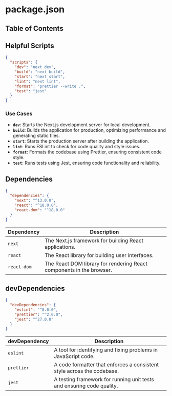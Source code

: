 
# package.json

## Table of Contents

## Helpful Scripts
```json
{
  "scripts": {
    "dev": "next dev",
    "build": "next build",
    "start": "next start",
    "lint": "next lint",
    "format": "prettier --write .",
    "test": "jest"
  }
}
```

### Use Cases
- **`dev`**: Starts the Next.js development server for local development.
- **`build`**: Builds the application for production, optimizing performance and generating static files.
- **`start`**: Starts the production server after building the application.
- **`lint`**: Runs ESLint to check for code quality and style issues.
- **`format`**: Formats the codebase using Prettier, ensuring consistent code style.
- **`test`**: Runs tests using Jest, ensuring code functionality and reliability.
<BackToTop />

## Dependencies
```json
{
  "dependencies": {
    "next": "^13.0.0",
    "react": "^18.0.0",
    "react-dom": "^18.0.0"
  }
}
```

| Dependency   | Description                                                                 |
|--------------|-----------------------------------------------------------------------------|
| `next`       | The Next.js framework for building React applications.                      |
| `react`      | The React library for building user interfaces.                             |
| `react-dom`  | The React DOM library for rendering React components in the browser.       |

## devDependencies

```json
{
  "devDependencies": {
    "eslint": "^8.0.0",
    "prettier": "^2.0.0",
    "jest": "^27.0.0"
  }
}
```

| devDependency   | Description                                                                 |
|-----------------|-----------------------------------------------------------------------------|
| `eslint`        | A tool for identifying and fixing problems in JavaScript code.              |
| `prettier`      | A code formatter that enforces a consistent style across the codebase.      |
| `jest`          | A testing framework for running unit tests and ensuring code quality.       |
<BackToTop />
